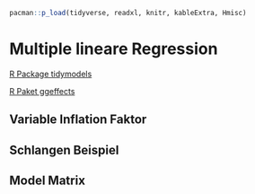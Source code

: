 ```r
pacman::p_load(tidyverse, readxl, knitr, kableExtra, Hmisc)
```

# Multiple lineare Regression

[R Package tidymodels](https://tidymodels.tidymodels.org/)

[R Paket ggeffects](https://strengejacke.github.io/ggeffects/index.html)

## Variable Inflation Faktor

## Schlangen Beispiel

## Model Matrix
